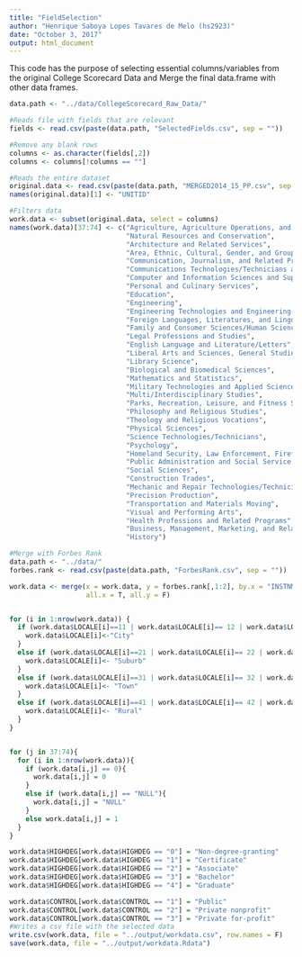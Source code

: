 ```yaml
---
title: "FieldSelection"
author: "Henrique Saboya Lopes Tavares de Melo (hs2923)"
date: "October 3, 2017"
output: html_document
---
```


This code has the purpose of selecting essential columns/variables from the original College Scorecard Data and Merge the final data.frame with other data frames.

```r
data.path <- "../data/CollegeScorecard_Raw_Data/"

#Reads file with fields that are relevant
fields <- read.csv(paste(data.path, "SelectedFields.csv", sep = ""))

#Remove any blank rows
columns <- as.character(fields[,2])
columns <- columns[!columns == ""]

#Reads the entire dataset
original.data <- read.csv(paste(data.path, "MERGED2014_15_PP.csv", sep = ""), header = T, stringsAsFactors = FALSE)
names(original.data)[1] <- "UNITID"

#Filters data
work.data <- subset(original.data, select = columns)
names(work.data)[37:74] <- c("Agriculture, Agriculture Operations, and Related Sciences",
                             "Natural Resources and Conservation",
                             "Architecture and Related Services",
                             "Area, Ethnic, Cultural, Gender, and Group Studies",
                             "Communication, Journalism, and Related Programs",
                             "Communications Technologies/Technicians and Support Services",
                             "Computer and Information Sciences and Support Services",
                             "Personal and Culinary Services",
                             "Education",
                             "Engineering",
                             "Engineering Technologies and Engineering-Related Fields",
                             "Foreign Languages, Literatures, and Linguistics",
                             "Family and Consumer Sciences/Human Sciences",
                             "Legal Professions and Studies",
                             "English Language and Literature/Letters",
                             "Liberal Arts and Sciences, General Studies and Humanities",
                             "Library Science",
                             "Biological and Biomedical Sciences",
                             "Mathematics and Statistics",
                             "Military Technologies and Applied Sciences",
                             "Multi/Interdisciplinary Studies",
                             "Parks, Recreation, Leisure, and Fitness Studies",
                             "Philosophy and Religious Studies",
                             "Theology and Religious Vocations",
                             "Physical Sciences",
                             "Science Technologies/Technicians",
                             "Psychology",
                             "Homeland Security, Law Enforcement, Firefighting and Related Protective Services",
                             "Public Administration and Social Service Professions",
                             "Social Sciences",
                             "Construction Trades",
                             "Mechanic and Repair Technologies/Technicians",
                             "Precision Production",
                             "Transportation and Materials Moving",
                             "Visual and Performing Arts",
                             "Health Professions and Related Programs",
                             "Business, Management, Marketing, and Related Support Services",
                             "History")

#Merge with Forbes Rank
data.path <- "../data/"
forbes.rank <- read.csv(paste(data.path, "ForbesRank.csv", sep = ""))

work.data <- merge(x = work.data, y = forbes.rank[,1:2], by.x = "INSTNM", by.y = "Name",
                   all.x = T, all.y = F)


for (i in 1:nrow(work.data)) {
  if (work.data$LOCALE[i]==11 | work.data$LOCALE[i]== 12 | work.data$LOCALE[i]==13) {
    work.data$LOCALE[i]<-"City"
  }
  else if (work.data$LOCALE[i]==21 | work.data$LOCALE[i]== 22 | work.data$LOCALE[i]==23) {
    work.data$LOCALE[i]<- "Suburb"
  }
  else if (work.data$LOCALE[i]==31 | work.data$LOCALE[i]== 32 | work.data$LOCALE[i]==33) {
    work.data$LOCALE[i]<- "Town"
  }
  else if (work.data$LOCALE[i]==41 | work.data$LOCALE[i]== 42 | work.data$LOCALE[i]==43){
    work.data$LOCALE[i]<- "Rural"
  }
}


for (j in 37:74){
  for (i in 1:nrow(work.data)){
    if (work.data[i,j] == 0){
      work.data[i,j] = 0
    }
    else if (work.data[i,j] == "NULL"){
      work.data[i,j] = "NULL"
    }
    else work.data[i,j] = 1
  }
}

work.data$HIGHDEG[work.data$HIGHDEG == "0"] = "Non-degree-granting"
work.data$HIGHDEG[work.data$HIGHDEG == "1"] = "Certificate"
work.data$HIGHDEG[work.data$HIGHDEG == "2"] = "Associate"
work.data$HIGHDEG[work.data$HIGHDEG == "3"] = "Bachelor"
work.data$HIGHDEG[work.data$HIGHDEG == "4"] = "Graduate"

work.data$CONTROL[work.data$CONTROL == "1"] = "Public"
work.data$CONTROL[work.data$CONTROL == "2"] = "Private nonprofit"
work.data$CONTROL[work.data$CONTROL == "3"] = "Private for-profit"
#Writes a csv file with the selected data
write.csv(work.data, file = "../output/workdata.csv", row.names = F)
save(work.data, file = "../output/workdata.Rdata")
```




